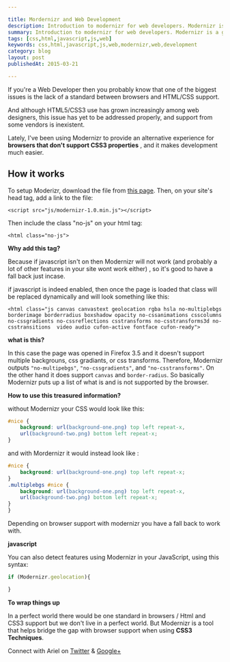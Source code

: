 ```yaml
---

title: Mordernizr and Web Development
description: Introduction to modernizr for web developers. Modernizr is a great tool to provide an alternative browsing experiene to your website viewers.
summary: Introduction to modernizr for web developers. Modernizr is a great tool to provide an alternative browsing experiene to your website viewers.
tags: [css,html,javascript,js,web]
keywords: css,html,javascript,js,web,modernizr,web,development
category: blog
layout: post
publishedAt: 2015-03-21

---
```


If you're a Web Developer then you probably know that one of the biggest issues is the lack of a standard between browsers and HTML/CSS support.

And although HTML5/CSS3 use has grown increasingly among web designers, this issue has yet to be addressed properly, and support from some vendors is inexistent.

Lately, I've been using Modernizr to provide an alternative experience for __browsers that don't support CSS3 properties__ , and it makes development much easier.

## How it works

To setup Moderizr, download the file from [this page](http://modernizr.com/). Then, on your site's head tag, add a link to the file:

`<script src="js/modernizr-1.0.min.js"></script>`

Then include the class "no-js" on your html tag:

`<html class="no-js">`

__Why add this tag?__

Because if javascript isn't on then Modernizr will not work (and probably a lot of other features in your site wont work either)
, so it's good to have a fall back just incase.

if javascript is indeed enabled, then once the page is loaded that class will be replaced dynamically and will look something like this:

`<html class="js canvas canvastext geolocation rgba hsla no-multiplebgs borderimage borderradius boxshadow opacity no-cssanimations csscolumns no-cssgradients no-cssreflections csstransforms no-csstransforms3d no-csstransitions  video audio cufon-active fontface cufon-ready">`

__what is this?__

In this case the page was opened in Firefox 3.5 and it doesn't support multiple backgrouns, css gradiants, or css transforms. Therefore, Modernizr outputs `"no-multipebgs"`, `"no-cssgradients"`, and `"no-csstransforms"`. On the other hand it does support `canvas` and `border-radius`. So basically Modernizr puts up a list of what is and is not supported by the browser.

__How to use this treasured information?__

without Modernizr your CSS would look like this:

```css
#nice {
    background: url(background-one.png) top left repeat-x,
    url(background-two.png) bottom left repeat-x;
}
```

and with Mordernizr it would instead look like :

```css
#nice {
    background: url(background-one.png) top left repeat-x;
}
.multiplebgs #nice {
    background: url(background-one.png) top left repeat-x,
    url(background-two.png) bottom left repeat-x;
}
}
```

Depending on browser support with modernizr you have a fall back to work with.

__javascript__

You can also detect features using Modernizr in your JavaScript, using this syntax:

 ```JavaScript
 if (Modernizr.geolocation){

 }
 ```

 __To wrap things up__

 In a perfect world there would be one standard in browsers / Html and CSS3 support but we don't live in a perfect world. But
 Modernizr is a tool that helps bridge the gap with browser support when using __CSS3 Techniques__.



Connect with Ariel on [Twitter](https://twitter.com/yerariel) & <a rel="author" href="https://plus.google.com/+ArielSal"> Google+ </a>
